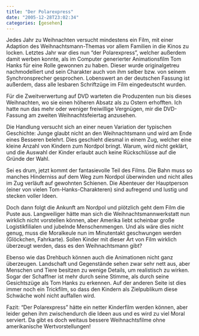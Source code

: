 ```yaml
---
title: "Der Polarexpress"
date: "2005-12-28T23:02:34"
categories: [gesehen]
---
```


Jedes Jahr zu Weihnachten versucht mindestens ein Film, mit einer Adaption des Weihnachtsmann-Themas vor allem Familien in die Kinos zu locken. Letztes Jahr war dies nun "der Polarexpress", welcher außerdem damit werben konnte, als im Computer generierter Animationsfilm Tom Hanks für eine Rolle gewonnen zu haben. Dieser wurde originalgetreu nachmodelliert und sein Charakter auch von ihm selber bzw. von seinem Synchronsprecher gesprochen. Lobenswert an der deutschen Fassung ist außerdem, dass alle lesbaren Schriftzüge im Film eingedeutscht wurden.

Für die Zweitverwertung auf DVD warteten die Produzenten nun bis dieses Weihnachten, wo sie einen höheren Absatz als zu Ostern erhofften. Ich hatte nun das mehr oder weniger freiwillige Vergnügen, mir die DVD-Fassung am zweiten Weihnachtsfeiertag anzusehen.

Die Handlung versucht sich an einer neuen Variation der typischen Geschichte: Junge glaubt nicht an den Weihnachtsmann und wird am Ende eines Besseren belehrt. Dies geschieht diesmal in einem Zug, welcher eine kleine Anzahl von Kindern zum Nordpol bringt. Warum, wird nicht geklärt, und die Auswahl der Kinder erlaubt auch keine Rückschlüsse auf die Gründe der Wahl.

Sei es drum, jetzt kommt der fantasievolle Teil des Films. Die Bahn muss so manches Hinderniss auf dem Weg zum Nordpol überwinden und nicht alles im Zug verläuft auf gewohnten Schienen. Die Abenteuer der Hauptperson (einer von vielen Tom-Hanks-Charakteren) sind aufregend und lustig und stecken voller Ideen.

Doch dann folgt die Ankunft am Nordpol und plötzlich geht dem Film die Puste aus. Langweiliger hätte man sich die Weihnachtsmannwerkstatt nun wirklich nicht vorstellen können, aber Amerika liebt scheinbar große Logistikfilialen und jubelnde Menschenmengen. Und als wäre dies nicht genug, muss die Moralkeule nun im Minutentakt geschwungen werden (Glöckchen, Fahrkarte). Sollen Kinder mit dieser Art von Film wirklich überzeugt werden, dass es den Weihnachtsmann gibt?

Ebenso wie das Drehbuch können auch die Animationen nicht ganz überzeugen. Landschaft und Gegenstände sehen zwar sehr nett aus, aber Menschen und Tiere besitzen zu wenige Details, um realistisch zu wirken. Sogar der Schaffner ist mehr durch seine Stimme, als durch seine Gesichtszüge als Tom Hanks zu erkennen. Auf der anderen Seite ist dies immer noch ein Trickfilm, so dass den Kindern als Zielpublikum diese Schwäche wohl nicht auffallen wird.

Fazit: "Der Polarexpress" hätte ein netter Kinderfilm werden können, aber leider gehen ihm zwischendurch die Ideen aus und es wird zu viel Moral serviert. Da gibt es doch weitaus bessere Weihnachtsfilme ohne amerikanische Wertvorstellungen!
